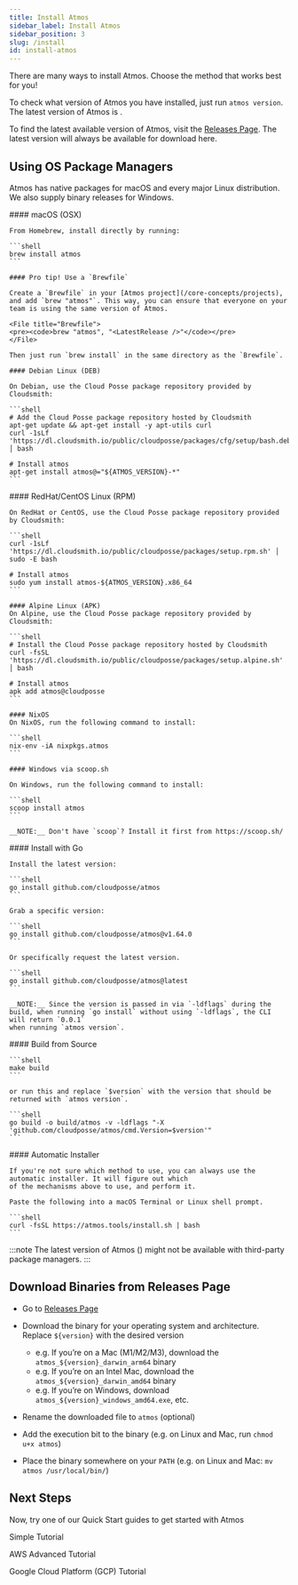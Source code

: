 ```yaml
---
title: Install Atmos
sidebar_label: Install Atmos
sidebar_position: 3
slug: /install
id: install-atmos
---
```


<Intro>
There are many ways to install Atmos. Choose the method that works best for you!
</Intro>

To check what version of Atmos you have installed, just run `atmos version`. The latest version of Atmos is <LatestRelease />.

To find the latest available version of Atmos, visit the [Releases Page](https://github.com/cloudposse/atmos/releases). The latest version will always be available for download here.

## Using OS Package Managers

Atmos has native packages for macOS and every major Linux distribution. We also supply binary releases for Windows.

<Tabs>
  <TabItem value="macos" label="macOS" default>
    #### macOS (OSX)

    From Homebrew, install directly by running:

    ```shell
    brew install atmos
    ```

    #### Pro tip! Use a `Brewfile`

    Create a `Brewfile` in your [Atmos project](/core-concepts/projects), and add `brew "atmos"`. This way, you can ensure that everyone on your team is using the same version of Atmos.

    <File title="Brewfile">
    <pre><code>brew "atmos", "<LatestRelease />"</code></pre>
    </File>

    Then just run `brew install` in the same directory as the `Brewfile`.
  </TabItem>

  <TabItem value="deb" label="Debian/Ubuntu">

    #### Debian Linux (DEB)

    On Debian, use the Cloud Posse package repository provided by Cloudsmith:

    ```shell
    # Add the Cloud Posse package repository hosted by Cloudsmith
    apt-get update && apt-get install -y apt-utils curl
    curl -1sLf 'https://dl.cloudsmith.io/public/cloudposse/packages/cfg/setup/bash.deb.sh' │ bash

    # Install atmos
    apt-get install atmos@="${ATMOS_VERSION}-*"
    ```
  </TabItem>

  <TabItem value="rpm" label="RedHat/CentOS">
    #### RedHat/CentOS Linux (RPM)

    On RedHat or CentOS, use the Cloud Posse package repository provided by Cloudsmith:

    ```shell
    curl -1sLf 'https://dl.cloudsmith.io/public/cloudposse/packages/setup.rpm.sh' │ sudo -E bash

    # Install atmos
    sudo yum install atmos-${ATMOS_VERSION}.x86_64
    ```
  </TabItem>

  <TabItem value="alpine" label="Alpine Linux">

    #### Alpine Linux (APK)
    On Alpine, use the Cloud Posse package repository provided by Cloudsmith:

    ```shell
    # Install the Cloud Posse package repository hosted by Cloudsmith
    curl -fsSL 'https://dl.cloudsmith.io/public/cloudposse/packages/setup.alpine.sh' │ bash

    # Install atmos
    apk add atmos@cloudposse
    ```
  </TabItem>

  <TabItem value="nixos" label="NixOS">

    #### NixOS
    On NixOS, run the following command to install:

    ```shell
    nix-env -iA nixpkgs.atmos
    ```
  </TabItem>

  <TabItem value="scoop" label="Windows">

    #### Windows via scoop.sh

    On Windows, run the following command to install:

    ```shell
    scoop install atmos
    ```

    __NOTE:__ Don't have `scoop`? Install it first from https://scoop.sh/

  </TabItem>

  <TabItem value="go" label="Go">
    #### Install with Go

    Install the latest version:

    ```shell
    go install github.com/cloudposse/atmos
    ```

    Grab a specific version:

    ```shell
    go install github.com/cloudposse/atmos@v1.64.0
    ```

    Or specifically request the latest version.

    ```shell
    go install github.com/cloudposse/atmos@latest
    ```

    __NOTE:__ Since the version is passed in via `-ldflags` during the build, when running `go install` without using `-ldflags`, the CLI will return `0.0.1`
    when running `atmos version`.
  </TabItem>

  <TabItem value="source" label="From Source">
    #### Build from Source

    ```shell
    make build
    ```

    or run this and replace `$version` with the version that should be returned with `atmos version`.

    ```shell
    go build -o build/atmos -v -ldflags "-X 'github.com/cloudposse/atmos/cmd.Version=$version'"
    ```
  </TabItem>

  <TabItem value="installer" label="Automatic Installer">
    #### Automatic Installer

    If you're not sure which method to use, you can always use the automatic installer. It will figure out which
    of the mechanisms above to use, and perform it.

    Paste the following into a macOS Terminal or Linux shell prompt.

    ```shell
    curl -fsSL https://atmos.tools/install.sh | bash
    ```
  </TabItem>
</Tabs>

:::note
The latest version of Atmos (<LatestRelease />) might not be available with third-party package managers.
:::


## Download Binaries from Releases Page

- Go to [Releases Page](https://github.com/cloudposse/atmos/releases)
- Download the binary for your operating system and architecture. Replace `${version}` with the desired version

  - e.g. If you’re on a Mac (M1/M2/M3), download the `atmos_${version}_darwin_arm64` binary
  - e.g. If you’re on an Intel Mac, download the `atmos_${version}_darwin_amd64` binary
  - e.g. If you’re on Windows, download `atmos_${version}_windows_amd64.exe`, etc.

- Rename the downloaded file to `atmos` (optional)
- Add the execution bit to the binary (e.g. on Linux and Mac, run `chmod u+x atmos`)
- Place the binary somewhere on your `PATH` (e.g. on Linux and Mac: `mv atmos /usr/local/bin/`)


## Next Steps

Now, try one of our Quick Start guides to get started with Atmos

<Link to="/quick-start/simple" className="button button--lg button--primary"><p>Simple Tutorial</p></Link>
<Link to="/quick-start/advanced" className="button button--lg button--outline button--primary ml20"><p>AWS Advanced Tutorial</p></Link>
<Link to="/quick-start/gcp" className="button button--lg button--outline button--primary ml20"><p>Google Cloud Platform (GCP) Tutorial</p></Link>
